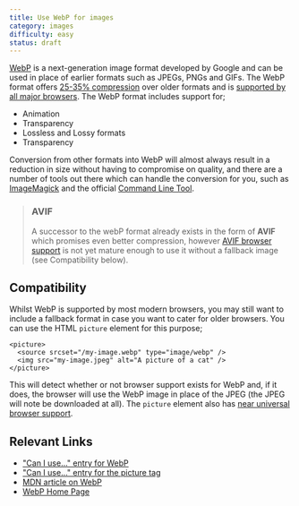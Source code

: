 ```yaml
---
title: Use WebP for images
category: images
difficulty: easy
status: draft
---
```


[WebP](https://developers.google.com/speed/webp) is a next-generation image format developed by Google and can be used in place of earlier formats such as JPEGs, PNGs and GIFs. The WebP format offers [25-35% compression](https://developer.mozilla.org/en-US/docs/Web/Media/Formats/Image_types#webp) over older formats and is [supported by all major browsers](https://caniuse.com/webp). The WebP format includes support for;

- Animation
- Transparency
- Lossless and Lossy formats
- Transparency

Conversion from other formats into WebP will almost always result in a reduction in size without having to compromise on quality, and there are a number of tools out there which can handle the conversion for you, such as [ImageMagick](https://imagemagick.org/script/webp.php) and the official [Command Line Tool](https://developers.google.com/speed/webp/docs/precompiled).

> ### AVIF
>
> A successor to the webP format already exists in the form of **AVIF** which promises even better compression, however [AVIF browser support](https://caniuse.com/avif) is not yet mature enough to use it without a fallback image (see Compatibility below).

## Compatibility

Whilst WebP is supported by most modern browsers, you may still want to include a fallback format in case you want to cater for older browsers. You can use the HTML `picture` element for this purpose;

```
<picture>
  <source srcset="/my-image.webp" type="image/webp" />
  <img src="my-image.jpeg" alt="A picture of a cat" />
</picture>
```

This will detect whether or not browser support exists for WebP and, if it does, the browser will use the WebP image in place of the JPEG (the JPEG will note be downloaded at all). The `picture` element also has [near universal browser support](https://caniuse.com/picture).

## Relevant Links

- ["Can I use..." entry for WebP](https://caniuse.com/webp)
- ["Can I use..." entry for the picture tag](https://caniuse.com/picture)
- [MDN article on WebP](https://developer.mozilla.org/en-US/docs/Web/Media/Formats/Image_types#webp)
- [WebP Home Page](https://developers.google.com/speed/webp)

